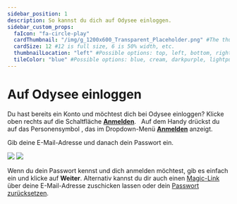 ---
sidebar_position: 1
description: So kannst du dich auf Odysee einloggen.
sidebar_custom_props:
  faIcon: "fa-circle-play"
  cardThumbnail: "/img/g_1200x600_Transparent_Placeholder.png" #The thumbnail on the category card.
  cardSize: 12 #12 is full size, 6 is 50% width, etc.
  thumbnailLocation: "left" #Possible options: top, left, bottom, right, none
  tileColor: "blue" #Possible options: blue, cream, darkpurple, lightpurple, mauve, orange, pink, none
---

# Auf Odysee einloggen


<Tabs>
  <TabItem value="web" label="Web" default>
    Du hast bereits ein Konto und möchtest dich bei Odysee einloggen? Klicke oben rechts auf die Schaltfläche <a href="https://odysee.com/$/signin"><b>Anmelden</b></a>.
    <Image img="/img/de/front_page_logged_out_arrow_login_desktop_dark.png" class="dark-image" />
    <Image img="/img/de/front_page_logged_out_arrow_login_desktop_light.png" class="light-image" />
  </TabItem>
  <TabItem value="mobile" label="Mobile">
    Auf dem Handy drückst du auf das Personensymbol <OdyseeButtonRound ><OdyseeIcon type="person"/></OdyseeButtonRound>, das im Dropdown-Menü <a href="https://odysee.com/$/signin"><b>Anmelden</b></a> anzeigt.
    <Image img="/img/de/front_page_logged_out_arrow_login_mobile_dark.png" class="dark-image" />
    <Image img="/img/de/front_page_logged_out_arrow_login_mobile_light.png" class="light-image" />
  </TabItem>
</Tabs>

Gib deine E-Mail-Adresse und danach dein Passwort ein.

![](/img/de//login_screen_desktop_dark.png#dark)
![](/img/de//login_screen_desktop_light.png#light)

Wenn du dein Passwort kennst und dich anmelden möchtest, gib es einfach ein und klicke auf **Weiter**. Alternativ kannst du dir auch einen [Magic-Link](/category-basics/category-loggingin/loginlinks) über deine E-Mail-Adresse zuschicken lassen oder dein [Passwort zurücksetzen](/category-basics/category-loggingin/passwordreset).
